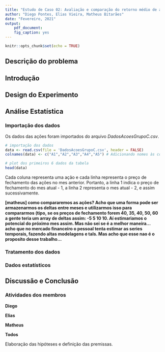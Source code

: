 ```yaml
---
title: "Estudo de Caso 02: Avaliação e comparação do retorno médio de ações"
author: "Diego Pontes, Elias Vieira, Matheus Bitarães"
date: "Fevereiro, 2021"
output:
    pdf_document:
    fig_caption: yes
---
```


```r
knitr::opts_chunk$set(echo = TRUE)
```

## Descrição do problema

   
## Introdução


## Design do Experimento



## Análise Estatística


### Importação dos dados

Os dados das ações foram importados do arquivo *DadosAcoesGrupoC.csv*. 

```r

# importação dos dados
data <- read.csv(file = 'DadosAcoesGrupoC.csv', header = FALSE)
colnames(data) <- c("A1","A2","A3","A4","A5") # Adicionando nomes às colunas

# plot dos primeiros 6 dados da tabela
head(data)
```


Cada coluna representa uma ação e cada linha representa o preço de fechamento das ações no mes anterior. Portanto, a linha 1 indica o preço de fechamento do mes atual - 1, a linha 2 representa o mes atual - 2, e assim sucessivamente.


**[matheus] como compararemos as ações? Acho que uma forma pode ser armazenarmos os deltas entre meses e utilizarmos isso para compararmos (tipo, se os preços de fechamento forem 40, 35, 40, 50, 60 a gente teria um array de deltas assim: -5 5 10 10. Aí estimariamos o potencial do próximo mes assim. Mas não sei se é a melhor maneira...acho que no mercado financeiro o pessoal tenta estimar as series temporais, fazendo altas modelagens e tals. Mas acho que esse nao é o proposito desse trabalho...**

### Tratamento  dos dados



### Dados estatísticos


## Discussão e Conclusão


### Atividades dos membros

**Diego**


**Elias**


**Matheus**


**Todos**

Elaboração das hipóteses e definição das premissas.


\renewcommand\refname{Referências Bibliográficas}
\bibliographystyle{unsrt}
\bibliography{referencias}
